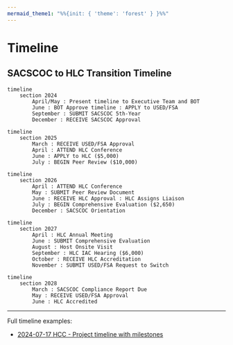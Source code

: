 ```yaml
---
mermaid_theme1: "%%{init: { 'theme': 'forest' } }%%"
---
```

# Timeline

## SACSCOC to HLC Transition Timeline

```mermaid
timeline
    section 2024
        April/May : Present timeline to Executive Team and BOT
        June : BOT Approve timeline : APPLY to USED/FSA
        September : SUBMIT SACSCOC 5th-Year
        December : RECEIVE SACSCOC Approval
```

```mermaid
timeline
    section 2025
        March : RECEIVE USED/FSA Approval
        April : ATTEND HLC Conference
        June : APPLY to HLC ($5,000)
        July : BEGIN Peer Review ($10,000)
```

```mermaid
timeline
    section 2026
        April : ATTEND HLC Conference
        May : SUBMIT Peer Review Document
        June : RECEIVE HLC Approval : HLC Assigns Liaison
        July : BEGIN Comprehensive Evaluation ($2,650)
        December : SACSCOC Orientation
```

```mermaid
timeline
    section 2027
        April : HLC Annual Meeting
        June : SUBMIT Comprehensive Evaluation
        August : Host Onsite Visit
        September : HLC IAC Hearing ($6,000)
        October : RECEIVE HLC Accreditation
        November : SUBMIT USED/FSA Request to Switch
```

```mermaid
timeline
    section 2028
        March : SACSCOC Compliance Report Due
        May : RECEIVE USED/FSA Approval
        June : HLC Accredited
```

---

Full timeline examples:

- [2024-07-17 HCC - Project timeline with milestones](documents/2024-07-17 HCC - Project timeline with milestones HLC.pdf)

